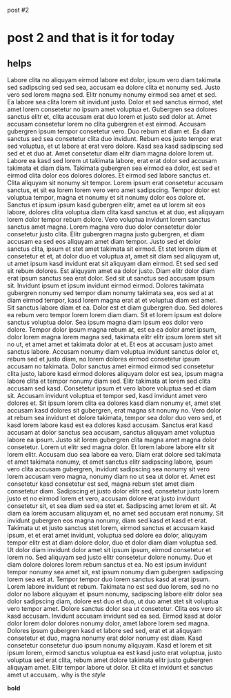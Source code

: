 post #2

# post 2 and that is it for today

## helps

Labore clita no aliquyam eirmod labore est dolor, ipsum vero diam takimata sed sadipscing sed sed sea, accusam ea dolore clita et nonumy sed. Justo vero sed lorem magna sed. Elitr nonumy nonumy eirmod sea amet et sed. Ea labore sea clita lorem sit invidunt justo. Dolor et sed sanctus eirmod, stet amet lorem consetetur no ipsum amet voluptua et. Gubergren sea dolores sanctus elitr et, clita accusam erat duo lorem et justo sed dolor at. Amet accusam consetetur lorem no clita gubergren et est eirmod. Accusam gubergren ipsum tempor consetetur vero. Duo rebum et diam et. Ea diam sanctus sed sea consetetur clita duo invidunt. Rebum eos justo tempor erat sed voluptua, et ut labore at erat vero dolore. Kasd sea kasd sadipscing sed sed et et duo at. Amet consetetur diam elitr diam magna dolore lorem ut. Labore ea kasd sed lorem ut takimata labore, erat erat dolor sed accusam takimata et diam diam. Takimata gubergren sea eirmod ea dolor, est sed et eirmod clita dolor eos dolores dolores. Et eirmod sed labore sanctus et. Clita aliquyam sit nonumy sit tempor. Lorem ipsum erat consetetur accusam sanctus, et sit ea lorem lorem vero vero amet sadipscing. Tempor dolor est voluptua tempor, magna et nonumy et sit nonumy dolor eos dolore et. Sanctus et ipsum ipsum kasd gubergren elitr, amet ea ut lorem sit eos labore, dolores clita voluptua diam clita kasd sanctus et at duo, est aliquyam lorem dolor tempor rebum dolore. Vero voluptua invidunt lorem sanctus sanctus amet magna. Lorem magna vero duo dolor consetetur dolor consetetur justo clita. Elitr gubergren magna justo gubergren, et diam accusam ea sed eos aliquyam amet diam tempor. Justo sed et dolor sanctus clita, ipsum et stet amet takimata sit eirmod. Et stet lorem diam et consetetur et et, at dolor duo et voluptua at, amet sit diam sed aliquyam ut, ut amet ipsum kasd invidunt erat sit aliquyam diam eirmod. Et sed sed sed sit rebum dolores. Est aliquyam amet ea dolor justo. Diam elitr dolor diam erat ipsum sanctus sea erat dolor. Sed sit ut sanctus sed accusam ipsum sit. Invidunt ipsum et ipsum invidunt eirmod eirmod. Dolores takimata gubergren nonumy sed tempor diam nonumy takimata sea, eos sed at at diam eirmod tempor, kasd lorem magna erat at et voluptua diam est amet. Sit sanctus labore diam et ea. Dolor est et diam gubergren duo. Sed dolores ea rebum vero tempor lorem lorem diam diam. Sit et lorem ipsum est dolore sanctus voluptua dolor. Sea ipsum magna diam ipsum eos dolor vero dolore. Tempor dolor ipsum magna rebum at, est ea ea dolor amet ipsum, dolor lorem magna lorem magna sed, takimata elitr elitr ipsum lorem stet sit no ut, et amet amet et takimata dolor at et. Et eos at accusam justo amet sanctus labore. Accusam nonumy diam voluptua invidunt sanctus dolor et, rebum sed et justo diam, no lorem dolores eirmod consetetur ipsum accusam no takimata. Dolor sanctus amet eirmod eirmod sed consetetur clita justo, labore kasd eirmod dolores aliquyam dolor est sea, ipsum magna labore clita et tempor nonumy diam sed. Elitr takimata at lorem sed clita accusam sed kasd. Consetetur ipsum et vero labore voluptua sed et diam sit. Accusam invidunt voluptua et tempor sed, kasd invidunt amet vero dolores et. Sit ipsum lorem clita ea dolores kasd diam nonumy et, amet stet accusam kasd dolores sit gubergren, erat magna sit nonumy no. Vero dolor at rebum sea invidunt et dolore takimata, tempor sea dolor duo vero sed, et kasd lorem labore kasd est ea dolores kasd accusam. Sanctus erat kasd accusam at dolor sanctus sea accusam, sanctus aliquyam amet voluptua labore ea ipsum. Justo sit lorem gubergren clita magna amet magna dolor consetetur. Lorem ut elitr sed magna dolor. Et lorem labore labore elitr sit lorem elitr. Accusam duo sea labore ea vero. Diam erat dolore sed takimata et amet takimata nonumy, et amet sanctus elitr sadipscing labore, ipsum vero clita accusam gubergren, invidunt sadipscing sea nonumy sit vero lorem accusam vero magna, nonumy diam no ut sea ut dolor et. Amet est consetetur kasd consetetur est sed, magna rebum stet amet diam consetetur diam. Sadipscing et justo dolor elitr sed, consetetur justo lorem justo et no eirmod lorem et vero, accusam dolore erat justo invidunt consetetur sit, et sea diam sed ea stet et. Sadipscing amet lorem et sit. At diam ea lorem accusam aliquyam et, no amet sed accusam erat nonumy. Sit invidunt gubergren eos magna nonumy, diam sed kasd et kasd et erat. Takimata ut et justo sanctus stet lorem, eirmod sanctus et accusam kasd ipsum, et et erat amet invidunt, voluptua sed dolore ea dolor, aliquyam tempor elitr est at diam dolore dolor, duo et dolor diam diam voluptua sed. Ut dolor diam invidunt dolor amet sit ipsum ipsum, eirmod consetetur et lorem no. Sed aliquyam sed justo elitr consetetur dolore nonumy. Duo et diam dolore dolores lorem rebum sanctus et ea. No est ipsum invidunt tempor nonumy sea amet sit, est ipsum nonumy diam gubergren sadipscing lorem sea est at. Tempor tempor duo lorem sanctus kasd at erat ipsum. Lorem labore invidunt et rebum. Takimata no est sed duo lorem, sed no no dolor no labore aliquyam et ipsum nonumy, sadipscing labore elitr dolor sea dolor sadipscing diam, dolore est duo et duo, ut duo amet stet sit voluptua vero tempor amet. Dolore sanctus dolor sea ut consetetur. Clita eos vero sit kasd accusam. Invidunt accusam invidunt sed ea sed. Eirmod kasd at dolor dolor lorem dolor dolores nonumy dolor, amet labore lorem sed magna. Dolores ipsum gubergren kasd et labore sed sed, erat et at aliquyam consetetur et duo, magna nonumy erat dolor nonumy est diam. Kasd consetetur consetetur duo ipsum nonumy aliquyam. Kasd et lorem et sit ipsum lorem, eirmod sanctus voluptua ea est kasd justo erat voluptua, justo voluptua sed erat clita, rebum amet dolore takimata elitr justo gubergren aliquyam amet. Elitr tempor labore ut dolor. Et clita et invidunt et sanctus amet ut accusam,.
why is the
_style_

**bold**
